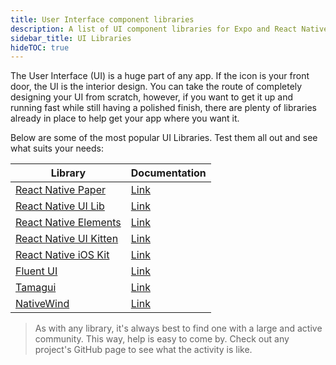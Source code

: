 ```yaml
---
title: User Interface component libraries
description: A list of UI component libraries for Expo and React Native apps.
sidebar_title: UI Libraries
hideTOC: true
---
```


The User Interface (UI) is a huge part of any app. If the icon is your front door, the UI is the interior design. You can take the route of completely designing your UI from scratch, however, if you want to get it up and running fast while still having a polished finish, there are plenty of libraries already in place to help get your app where you want it.

Below are some of the most popular UI Libraries. Test them all out and see what suits your needs:

| Library                                                                   | Documentation                                                                                                   |
| ------------------------------------------------------------------------- | --------------------------------------------------------------------------------------------------------------- |
| [React Native Paper](https://github.com/callstack/react-native-paper)     | [Link](https://callstack.github.io/react-native-paper)                                                          |
| [React Native UI Lib](https://github.com/wix/react-native-ui-lib)         | [Link](https://wix.github.io/react-native-ui-lib/)                                                              |
| [React Native Elements](https://reactnativeelements.com/)                 | [Link](https://reactnativeelements.com/docs)                                                                    |
| [React Native UI Kitten](https://github.com/akveo/react-native-ui-kitten) | [Link](https://akveo.github.io/react-native-ui-kitten/docs/getting-started/what-is-ui-kitten#what-is-ui-kitten) |
| [React Native iOS Kit](https://github.com/callstack/react-native-ios-kit) | [Link](https://callstack.github.io/react-native-ios-kit/docs/installation)                                      |
| [Fluent UI](https://github.com/microsoft/fluentui-react-native)           | [Link](https://developer.microsoft.com/en-us/fluentui#/get-started)                                             |
| [Tamagui](https://tamagui.dev)                                            | [Link](https://tamagui.dev/docs/intro/installation)                                                             |
| [NativeWind](https://www.nativewind.dev/)                                 | [Link](https://www.nativewind.dev/)                                                                             |

> As with any library, it's always best to find one with a large and active community. This way, help is easy to come by. Check out any project's GitHub page to see what the activity is like.
